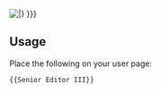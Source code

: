 [[File:SeniorEditorIII.jpg|{{{size|frame}}}|{{{caption|This user is a '''[[Service awards#Senior_Editor_III|Senior Editor III]]''' and is entitled to display this '''Service Badge'''.<br>Edits: {{Special:Editcount/{{PAGENAME}}}} }}}]]<noinclude>

{{clear}}
==Usage==
Place the following on your user page:
<pre>{{Senior Editor III}}</pre>
</noinclude>
